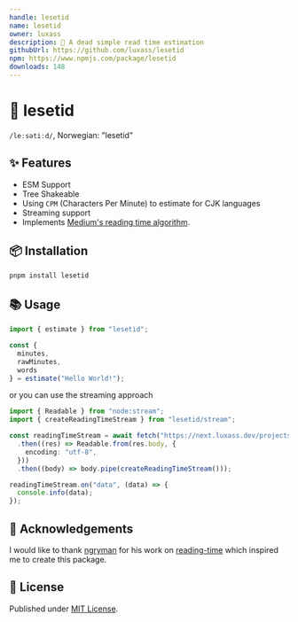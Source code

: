 ```yaml
---
handle: lesetid
name: lesetid
owner: luxass
description: 📖 A dead simple read time estimation
githubUrl: https://github.com/luxass/lesetid
npm: https://www.npmjs.com/package/lesetid
downloads: 148
---
```


# 📖 lesetid

`/leːsətiːd/`, Norwegian: "lesetid"

## ✨ Features

* ESM Support
* Tree Shakeable
* Using `CPM` (Characters Per Minute) to estimate for CJK languages
* Streaming support
* Implements [Medium's reading time algorithm](https://help.medium.com/hc/en-us/articles/214991667-Read-time).

## 📦 Installation

```sh
pnpm install lesetid
```

## 📚 Usage

```ts
import { estimate } from "lesetid";

const {
  minutes,
  rawMinutes,
  words
} = estimate("Hello World!");
```

or you can use the streaming approach

```ts
import { Readable } from "node:stream";
import { createReadingTimeStream } from "lesetid/stream";

const readingTimeStream = await fetch("https://next.luxass.dev/projects/eslint-config/raw")
  .then((res) => Readable.from(res.body, {
    encoding: "utf-8",
  }))
  .then((body) => body.pipe(createReadingTimeStream()));

readingTimeStream.on("data", (data) => {
  console.info(data);
});
```

## 🙌 Acknowledgements

I would like to thank [ngryman](https://github.com/ngryman) for his work on [reading-time](https://github.com/ngryman/reading-time) which inspired me to create this package.

## 📄 License

Published under [MIT License](https://github.com/luxass/lesetid/blob/main/LICENSE).
